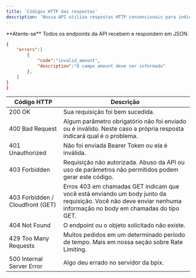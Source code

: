 ```yaml
---
title: 'Códigos HTTP das respostas'
description: 'Nossa API utiliza respostas HTTP convencionais para indicar sucesso ou falha nas requisições. Respostas com status 200 indicam sucesso, status 4xx indicam falhas decorrentes de erros nas informações enviadas, e status 500 indicam erros internos em nosso servidor.'
---
```


<Info>
  **Atente-se** Todos os endpoints da API recebem e respondem em JSON.
</Info>

```json
{
    "errors":[
        {
            "code":"invalid_amount",
            "description":"O campo amount deve ser informado"
        },
    ]
}
}
```


| Código HTTP                          | Descrição                                                                                                                                                        |
|------------------------------------|------------------------------------------------------------------------------------------------------------------------------------------------------------------|
| 200 OK                             | Sua requisição foi bem sucedida\.                                                                                                                                |
| 400 Bad Request                    | Algum parâmetro obrigatório não foi enviado ou é inválido\. Neste caso a própria resposta indicará qual é o problema\.                                           |
| 401 Unauthorized                   | Não foi enviada Bearer Token ou ela é inválida\.                                                                                                                      |
| 403 Forbidden                      | Requisição não autorizada\. Abuso da API ou uso de parâmetros não permitidos podem gerar este código\.                                                           |
| 403 Forbidden / Cloudfront \(GET\) | Erros 403 em chamadas GET indicam que você está enviando um body junto da requisição\. Você não deve enviar nenhuma informação no body em chamadas do tipo GET\. |
| 404 Not Found                      | O endpoint ou o objeto solicitado não existe\.                                                                                                                   |
| 429 Too Many Requests              | Muitos pedidos em um determinado período de tempo\. Mais em nossa seção sobre Rate Limiting\.                                                                    |
| 500 Internal Server Error          | Algo deu errado no servidor da bpix\.                                                                                                                           |


